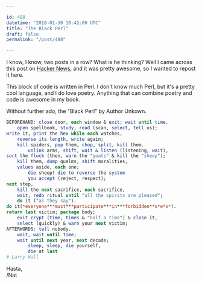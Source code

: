 ```yaml
---

id: 488
datetime: "2010-01-30 10:42:00 UTC"
title: "The Black Perl"
draft: false
permalink: "/post/488"

---
```


I know, I know, two posts in a row? What is he thinking? Well I came across
this post on <a href="http://news.ycombinator.com/item?id=1089420">Hacker
News</a>, and it was pretty awesome, so I wanted to repost it here.

This block of code is written in Perl. I don't know much Perl, but it's a
pretty cool language, and I do love poetry. Anything that can combine poetry
and code is awesome in my book.

Without further ado, the "Black Perl" by Author Unkown.

```perl
BEFOREHAND: close door, each window & exit; wait until time.
    open spellbook, study, read (scan, select, tell us);
write it, print the hex while each watches,
    reverse its length, write again;
    kill spiders, pop them, chop, split, kill them.
        unlink arms, shift, wait & listen (listening, wait),
sort the flock (then, warn the "goats" & kill the "sheep");
    kill them, dump qualms, shift moralities,
    values aside, each one;
        die sheep! die to reverse the system
        you accept (reject, respect);
next step,
    kill the next sacrifice, each sacrifice,
    wait, redo ritual until "all the spirits are pleased";
    do it ("as they say").
do it(*everyone***must***participate***in***forbidden**s*e*x*).
return last victim; package body;
    exit crypt (time, times & "half a time") & close it,
    select (quickly) & warn your next victim;
AFTERWORDS: tell nobody.
    wait, wait until time;
    wait until next year, next decade;
        sleep, sleep, die yourself,
        die at last
# Larry Wall
```

Hasta,  
/Nat


